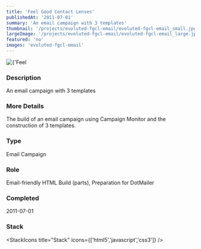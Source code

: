 ```yaml
---
title: 'Feel Good Contact Lenses'
publishedAt: '2011-07-01'
summary: 'An email campaign with 3 templates'
thumbnail: '/projects/evoluted-fgcl-email/evoluted-fgcl-email_small.jpg'
largeImage: '/projects/evoluted-fgcl-email/evoluted-fgcl-email_large.jpg'
featured: 'no'
images: 'evoluted-fgcl-email'
---
```


<div className="relative w-full h-[400px] sm:h-[600px] md:h-[760px] lg:h-[920px]">
  <Image
    alt={'Feel Good Contact Lenses'}
    src={'/projects/evoluted-fgcl-email/evoluted-fgcl-email.jpg'}
    sizes="(max-width: 640px) 100%, 100%"
    fill={true}
    priority
    style={{
      objectFit: 'contain'
    }}
  />
</div>

### Description

An email campaign with 3 templates

### More Details

The build of an email campaign using Campaign Monitor and the construction of 3 templates.

### Type

Email Campaign

### Role

Email-friendly HTML Build (parts), Preparation for DotMailer

### Completed
2011-07-01



### Stack

<StackIcons
  title="Stack"
  icons={['html5','javascript','css3']}
  />
